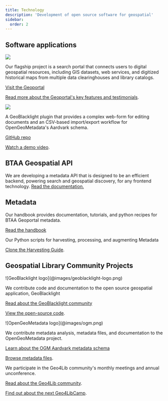 ```yaml
---
title: Technology
description: 'Development of open source software for geospatial'
sidebar:
  order: 2
---
```


<LinkCard
  title="Read our Strategic Technology Plan"
  href="/library/tech-plan-2025"
  description="Our current Technology Plan (2025-2026) involves upgrading, modernizing, and modularizing our technology stack. "
/>



## Software applications

<CardGrid>

  <Card title = "BTAA Geoportal">

  ![](@images/geoportal-homepage.png)

  Our flagship project is a search portal that connects users to digital geospatial resources, including GIS datasets, web services, and digitized historical maps from multiple data clearinghouses and library catalogs. 

  [ <Icon name="external" class='inline-icon'/> Visit the Geoportal](https://geo.btaa.org)

  [ <Icon name="external" class='inline-icon'/> Read more about the Geoportal's key features and testimonials](/projects/geoportal).
  </Card>

  <Card title = "GBL Admin">

  ![](@images/gbl-admin.png)

  A GeoBlacklight plugin that provides a complex web-form for editing documents and an CSV-based import/export workflow for OpenGeoMetadata's Aardvark schema.

  [ <Icon name="external" class='inline-icon'/> GitHub repo](https://github.com/geobtaa/geoblacklight_admin)

  [ <Icon name="external" class='inline-icon'/> Watch a demo video](https://www.youtube.com/watch?v=lWjcr-Ow228).
  </Card>

</CardGrid>


<div class='gold-highlight'>

## BTAA Geospatial API

We are developing a metadata API that is designed to be an efficient backend, powering search and geospatial discovery, for any frontend technology. [Read the documentation.](https://gin.btaa.org/ld)

</div>

## Metadata

<CardGrid>

<Card title="GeoBTAA Metadata Handbook">

Our handbook provides documentation, tutorials, and python recipes for BTAA Geoportal metadata. 

[<Icon name="external" class='inline-icon'/> Read the handbook](https://z.umn.edu/gbl-handbook)

</Card>


<Card title="Metadata Harvesting with Jupyter Notebooks">

Our Python scripts for harvesting, processing, and augmenting Metadata

[<Icon name="external" class='inline-icon'/> Clone the Harvesting Guide](https://github.com/geobtaa/harvesting-guide).
</Card>


</CardGrid>




## Geospatial Library Community Projects


<CardGrid>

<Card title="GeoBlacklight">
![GeoBlacklight logo](@images/geoblacklight-logo.png)

We contribute code and documentation to the open source geospatial application, GeoBlacklight

[<Icon name="external" class='inline-icon'/> Read about the GeoBlacklight community](https://geoblacklight.org)

[<Icon name="external" class='inline-icon'/> View the open-source code](https://github.com/geoblacklight/geoblacklight).


</Card>

<Card title="OpenGeoMetadata">
![OpenGeoMetadata logo](@images/ogm.png)

We contribute metadata analysis, metadata files, and documentation to the OpenGeoMetadata project.

[<Icon name="external" class='inline-icon'/> Learn about the OGM Aardvark metadata schema](https://opengeometadata.org)

[<Icon name="external" class='inline-icon'/> Browse metadata files](https://github.com/opengeometadata).



</Card>
</CardGrid>

<Card title="Geo4Lib">

We participate in the Geo4Lib community's monthly meetings and annual unconference.

[<Icon name="external" class='inline-icon'/> Read about the Geo4Lib community](https://github.com/opengeometadata).

[<Icon name="external" class='inline-icon'/> Find out about the next Geo4LibCamp](https://github.com/opengeometadata).

</Card>






